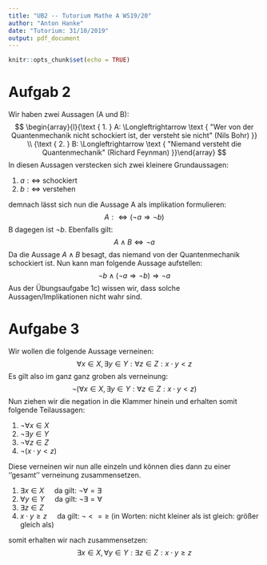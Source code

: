 ```yaml
---
title: "UB2 -- Tutorium Mathe A WS19/20"
author: "Anton Hanke"
date: "Tutorium: 31/10/2019"
output: pdf_document
---
```


```r
knitr::opts_chunk$set(echo = TRUE)
```

# Aufgab 2
Wir haben zwei Aussagen (A und B):
$$
\begin{array}{l}{\text { 1. } A: \Longleftrightarrow \text { "Wer von der Quantenmechanik nicht schockiert ist, der versteht sie nicht" (Nils Bohr) }} \\ {\text { 2. } B: \Longleftrightarrow \text { "Niemand versteht die Quantenmechanik" (Richard Feynman) }}\end{array}
$$
In diesen Aussagen verstecken sich zwei kleinere Grundaussagen:

1. $a: \Longleftrightarrow$ schockiert
2. $b: \Longleftrightarrow$ verstehen

demnach lässt sich nun die Aussage A als implikation formulieren:
$$A:\Longleftrightarrow (\neg a \Rightarrow \neg b)$$
B dagegen ist $\neg b$.
Ebenfalls gilt:
$$ A \wedge B \Longleftrightarrow \neg a$$
Da die Aussage $A \wedge B$ besagt, das niemand von der Quantenmechanik schockiert ist.
Nun kann man folgende Aussage aufstellen:
$$ \neg b \wedge \left(\neg a \Rightarrow \neg b\right) \Rightarrow \neg a$$
Aus der Übungsaufgabe 1c) wissen wir, dass solche Aussagen/Implikationen nicht wahr sind.

# Aufgabe 3
Wir wollen die folgende Aussage verneinen:
$$\forall x \in X, \exists y \in Y: \forall z \in Z: x \cdot y < z$$
Es gilt also im ganz ganz groben als verneinung:
$$\neg(\forall x \in X, \exists y \in Y: \forall z \in Z: x \cdot y < z)$$
Nun ziehen wir die negation in die Klammer hinein und erhalten somit folgende Teilaussagen:

1. $\neg\forall x \in X$
2. $\neg\exists y \in Y$
3. $\neg\forall z \in Z$
4. $\neg(x\cdot y < z)$

Diese verneinen wir nun alle einzeln und können dies dann zu einer ''gesamt''
verneinung zusammensetzen.

1. $\exists x \in X\quad$    da gilt: $\neg\forall = \exists$
2. $\forall y \in Y\quad$    da gilt: $\neg\exists = \forall$
3. $\exists z \in Z\quad$
4. $x\cdot y \geq z\quad$   da gilt: $\neg < = \geq$ (in Worten: nicht kleiner als ist gleich: größer gleich als)

somit erhalten wir nach zusammensetzen:
$$\exists x \in X, \forall y \in Y: \exists z \in Z: x \cdot y \geq z$$
